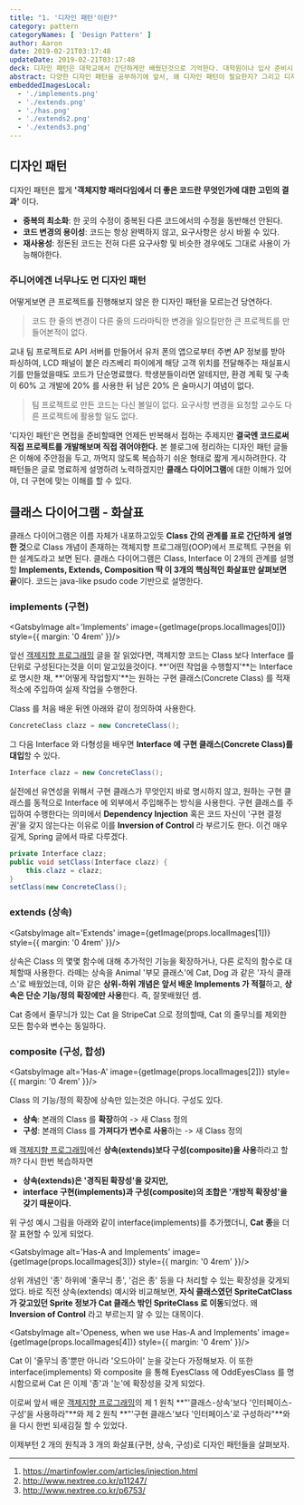 ```yaml
---
title: "1. '디자인 패턴'이란?"
category: pattern
categoryNames: [ 'Design Pattern' ]
author: Aaron
date: 2019-02-21T03:17:48
updateDate: 2019-02-21T03:17:48
deck: 디자인 패턴은 대학교에서 간단하게만 배웠던것으로 기억한다. 대학원이나 입사 준비시 디자인 패턴은 항상 시험에 나오는 주제였지만, 필자는 실제로 사용해본 경험이 적었기에 왜 이것이 중요한지에 대해서 체감할 일이 없었다. 부트코드와 이론보단 프로젝트를 많이하는 요즘의 시대엔 좀 다르겠지만 필자는 패턴이 왜 쓰이는지 경험적으로 습득한것은 입사하고 나서부터였기 때문이다.
abstract: 다양한 디자인 패턴을 공부하기에 앞서, 왜 디자인 패턴이 필요한지? 그리고 디자인 패턴을 이해하는데 도움이 될 클래스 다이어그램을 짧게 학습해보도록 한다.
embeddedImagesLocal:
  - './implements.png'
  - './extends.png'
  - './has.png'
  - './extends2.png'
  - './extends3.png'
---
```



## 디자인 패턴

디자인 패턴은 짧게 **'객체지향 패러다임에서 더 좋은 코드란 무엇인가에 대한 고민의 결과'** 이다.

- **중복의 최소화**: 한 곳의 수정이 중복된 다른 코드에서의 수정을 동반해선 안된다.
- **코드 변경의 용이성**: 코드는 항상 완벽하지 않고, 요구사항은 상시 바뀔 수 있다.
- **재사용성**: 정돈된 코드는 전혀 다른 요구사항 및 비슷한 경우에도 그대로 사용이 가능해야한다.

### 주니어에겐 너무나도 먼 디자인 패턴

어떻게보면 큰 프로젝트를 진행해보지 않은 한 디자인 패턴을 모르는건 당연하다.

> 코드 한 줄의 변경이 다른 줄의 드라마틱한 변경을 일으킬만한 큰 프로젝트를 만들어본적이 없다.

교내 팀 프로젝트로 API 서버를 만들어서 유저 폰의 앱으로부터 주변 AP 정보를 받아 파싱하여, LCD 패널이 붙은 라즈베리 파이에게 해당 고객 위치를 전달해주는 재실표시기를 만들었을때도 코드가 단순명료했다. 학생분들이라면 알테지만, 환경 계획 및 구축이 60% 고 개발에 20% 를 사용한 뒤 남은 20% 은 술마시기 여념이 없다.

> 팀 프로젝트로 만든 코드는 다신 볼일이 없다. 요구사항 변경을 요청할 교수도 다른 프로젝트에 활용할 일도 없다.

'디자인 패턴'은 면접을 준비할때면 언제든 반복해서 접하는 주제지만 **결국엔 코드로써 직접 프로젝트를 개발해보며 직접 겪어야한다.** 본 블로그에 정리하는 디자인 패턴 글들은 이해에 주안점을 두고, 까먹지 않도록 복습하기 쉬운 형태로 짧게 게시하려한다. 각 패턴들은 글로 명료하게 설명하려 노력하겠지만 **클래스 다이어그램**에 대한 이해가 있어야, 더 구현에 맞는 이해를 할 수 있다.

## 클래스 다이어그램 - 화살표

클래스 다이어그램은 이름 자체가 내포하고있듯 **Class 간의 관계를 표로 간단하게 설명한 것**으로 Class 개념이 존재하는 객체지향 프로그래밍(OOP)에서 프로젝트 구현을 위한 설계도라고 보면 된다. 클래스 다이어그램은 Class, Interface 이 2개의 관계를 설명할 **Implements, Extends, Composition 딱 이 3개의 핵심적인 화살표만 살펴보면 끝**이다. 코드는 java-like psudo code 기반으로 설명한다.

### implements (구현)

<GatsbyImage
    alt='Implements'
    image={getImage(props.localImages[0])}
    style={{ margin: '0 4rem' }}/>

앞선 [객제지향 프로그래밍](/pattern/two-principles-on-oop) 글을 잘 읽었다면, 객체지향 코드는 Class 보다 Interface 를 단위로 구성된다는것을 이미 알고있을것이다. **'어떤 작업을 수행할지'**는 Interface 로 명시한 채, **'어떻게 작업할지'**는 원하는 구현 클래스(Concrete Class) 를 적재적소에 주입하여 실제 작업을 수행한다.

Class 를 처음 배운 뒤엔 아래와 같이 정의하여 사용한다.
``` java
ConcreteClass clazz = new ConcreteClass();
```
그 다음 Interface 와 다형성을 배우면 **Interface 에 구현 클래스(Concrete Class)를 대입**할 수 있다.
``` java
Interface clazz = new ConcreteClass();
```
실전에선 유연성을 위해서 구현 클래스가 무엇인지 바로 명시하지 않고, 원하는 구현 클래스를 동적으로 Interface 에 외부에서 주입해주는 방식을 사용한다. 구현 클래스를 주입하여 수행한다는 의미에서 **Dependency Injection** 혹은 코드 자신이 '구현 결정권'을 갖지 않는다는 이유로 이를 **Inversion of Control** 라 부르기도 한다. 이건 매우 깊게, Spring 글에서 따로 다루겠다.
``` java
private Interface clazz;
public void setClass(Interface clazz) {
    this.clazz = clazz;
}
setClass(new ConcreteClass();
```

### extends (상속) 

<GatsbyImage
    alt='Extends'
    image={getImage(props.localImages[1])}
    style={{ margin: '0 4rem' }}/>

상속은 Class 의 몇몇 함수에 대해 추가적인 기능을 확장하거나, 다른 로직의 함수로 대체할때 사용한다. 라떼는 상속을 Animal '부모 클래스'에 Cat, Dog 과 같은 '자식 클래스'로 배웠었는데, 이와 같은 **상위-하위 개념은 앞서 배운 Implements 가 적절**하고, **상속은 단순 기능/정의 확장에만 사용**한다. 즉, 잘못배웠던 셈.

Cat 중에서 줄무늬가 있는 Cat 을 StripeCat 으로 정의할때, Cat 의 줄무늬를 제외한 모든 함수와 변수는 동일하다.

### composite (구성, 합성)

<GatsbyImage
    alt='Has-A'
    image={getImage(props.localImages[2])}
    style={{ margin: '0 4rem' }}/>

Class 의 기능/정의 확장에 상속만 있는것은 아니다. 구성도 있다.

- **상속**: 본래의 Class 를 **확장**하여 -> 새 Class 정의
- **구성**: 본래의 Class 를 **가져다가 변수로 사용**하는 -> 새 Class 정의

왜 [객제지향 프로그래밍](/pattern/two-principles-on-oop)에선 **상속(extends)보다 구성(composite)을 사용**하라고 할까? 다시 한번 복습하자면

- **상속(extends)은 '경직된 확장성'을 갖지만,**
- **interface 구현(implements)과 구성(composite)의 조합은 '개방적 확장성'을 갖기 때문이다.**

위 구성 예시 그림을 아래와 같이 interface(implements)를 추가했더니, **Cat 종**을 더 잘 표현할 수 있게 되었다.

<GatsbyImage
    alt='Has-A and Implements'
    image={getImage(props.localImages[3])}
    style={{ margin: '0 4rem' }}/>

상위 개념인 '종' 하위에 '줄무늬 종', '검은 종' 등을 다 처리할 수 있는 확장성을 갖게되었다. 바로 직전 상속(extends) 예시와 비교해보면, **자식 클래스였던 SpriteCatClass 가 갖고있던 Sprite 정보가 Cat 클래스 밖인 SpriteClass 로 이동**되었다. 왜 **Inversion of Control** 라고 부르는지 알 수 있는 대목이다.

<GatsbyImage
    alt='Openess, when we use Has-A and Implements'
    image={getImage(props.localImages[4])}
    style={{ margin: '0 4rem' }}/>

Cat 이 '줄무늬 종'뿐만 아니라 '오드아이' 눈을 갖는다 가정해보자. 이 또한 interface(implements) 와 composite 을 통해 EyesClass 에 OddEyesClass 를 명시함으로써 Cat 은 이제 '종'과 '눈'에 확장성을 갖게 되었다. 

이로써 앞서 배운 [객제지향 프로그래밍](/pattern/two-principles-on-oop)의 제 1 원칙 **"'클래스-상속'보다 '인터페이스-구성'을 사용하라"**와 제 2 원칙 **"'구현 클래스'보다 '인터페이스'로 구성하라"**와 을 다시 한번 되새김질 할 수 있었다.

이제부턴 2 개의 원칙과 3 개의 화살표(구현, 상속, 구성)로 디자인 패턴들을 살펴보자.

---
1. https://martinfowler.com/articles/injection.html
2. http://www.nextree.co.kr/p11247/
3. http://www.nextree.co.kr/p6753/
